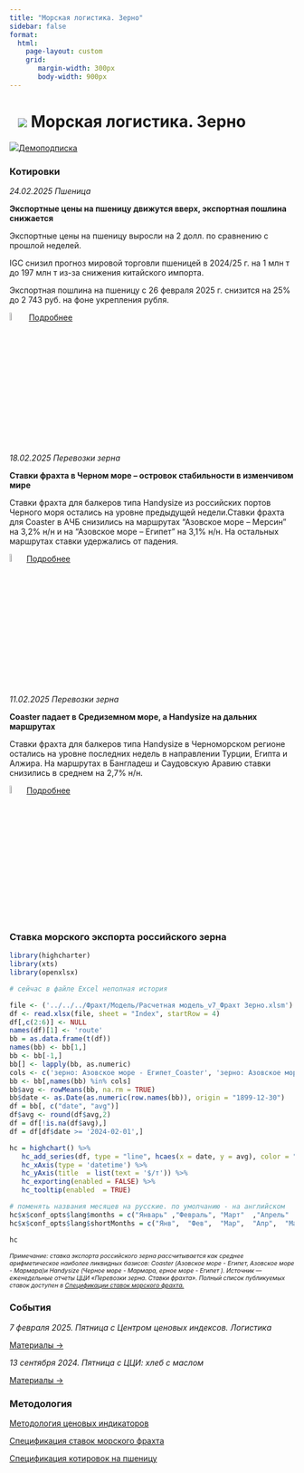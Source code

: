 ```yaml
---
title: "Морская логистика. Зерно"
sidebar: false
format: 
  html:
    page-layout: custom
    grid:
       margin-width: 300px
       body-width: 900px
---
```


# ![](../images/icon-ship.svg) Морская логистика. Зерно {.my-custom-class style="margin-left:3%;"}

![](../images/icon-subscription.svg)[Демоподписка](../demo-subscription.qmd)

::::: {.grid style="margin-left:0%"}
::: {.g-col-12 .g-col-sm-12 .g-col-xs-12 .g-col-xl-6 .g-col-md-6 .g-col-lg-6}
### Котировки

*24.02.2025 Пшеница*

**Экспортные цены на пшеницу движутся вверх, экспортная пошлина снижается**

Экспортные цены на пшеницу выросли на 2 долл. по сравнению с прошлой неделей. 

IGC снизил прогноз мировой торговли пшеницей в 2024/25 г. на 1 млн т до 197 млн т из-за снижения китайского импорта.

Экспортная пошлина на пшеницу с 26 февраля 2025 г. снизится на 25% до  2 743 руб. на фоне укрепления рубля. 

![](../images/icon-locker.svg){width="6%"} [Подробнее](../demo-subscription.qmd)


*18.02.2025 Перевозки зерна*

**Ставки фрахта в Черном море – островок стабильности в изменчивом мире**

Ставки фрахта для балкеров типа Handysize из российских портов Черного моря остались на уровне предыдущей недели.Ставки фрахта для Coaster в АЧБ снизились на маршрутах “Азовское море – Мерсин” на 3,2% н/н и на “Азовское море – Египет” на 3,1% н/н. На остальных маршрутах ставки удержались от падения.

![](../images/icon-locker.svg){width="6%"}[Подробнее](../demo-subscription.qmd)

*11.02.2025 Перевозки зерна*

**Coaster падает в Средиземном море, а Handysize на дальних маршрутах**

Ставки фрахта для балкеров типа Handysize в Черноморском регионе остались на уровне последних недель в направлении Турции, Египта и Алжира. На маршрутах в Бангладеш и Саудовскую Аравию ставки снизились в среднем на 2,7% н/н.

![](../images/icon-locker.svg){width="6%"}[Подробнее](../demo-subscription.qmd)

:::

::: {.g-col-12 .g-col-sm-12 .g-col-xs-12 .g-col-xl-6 .g-col-md-6 .g-col-lg-6}
### Ставка морского экспорта российского зерна

```r

library(highcharter)
library(xts)
library(openxlsx)

# сейчас в файле Excel неполная история 

file <- ('../../../Фрахт/Модель/Расчетная модель_v7_Фрахт Зерно.xlsm')
df <- read.xlsx(file, sheet = "Index", startRow = 4)
df[,c(2:6)] <- NULL
names(df)[1] <- 'route'
bb = as.data.frame(t(df))
names(bb) <- bb[1,]
bb <- bb[-1,]
bb[] <- lapply(bb, as.numeric)
cols <- c('зерно: Азовское море - Египет_Coaster', 'зерно: Азовское море - Мармара_Coaster', 'зерно: Черное море - Мармара_Handysize', 'зерно: Черное море - Египет_Handysize')
bb <- bb[,names(bb) %in% cols]
bb$avg <- rowMeans(bb, na.rm = TRUE)
bb$date <- as.Date(as.numeric(row.names(bb)), origin = "1899-12-30")
df = bb[, c("date", "avg")]
df$avg <- round(df$avg,2)
df = df[!is.na(df$avg),]
df = df[df$date >= '2024-02-01',]

hc = highchart() %>% 
   hc_add_series(df, type = "line", hcaes(x = date, y = avg), color = "#1A4AFC", name = "Фрахт российского зерна", marker = list(enabled = FALSE)) %>% 
   hc_xAxis(type = 'datetime') %>% 
   hc_yAxis(title  = list(text = '$/т')) %>% 
   hc_exporting(enabled = FALSE) %>% 
   hc_tooltip(enabled  = TRUE)

# поменять названия месяцев на русские. по умолчанию - на английском
hc$x$conf_opts$lang$months = c("Январь"	,"Февраль",	"Март"	,"Апрель"	,"Май",	"Июнь", "Июль",	"Август",	"Сентябрь",	"Октябрь",	"Ноябрь",	"Декабрь")
hc$x$conf_opts$lang$shortMonths = c("Янв", 	"Фев",	"Мар",	"Апр",	"Май",	"Июн",	"Июл",	"Авг",	"Сен",	"Окт",	"Ноя",	"Дек")

hc
```

[*Примечание: ставка экспорта российского зерна рассчитывается как среднее арифметическое наиболее ликвидных базисов: Coaster (Азовское море - Египет, Азовское море - Мармара)и Handysize (Черное море - Мармара, ерное море - Египет ). Источник — еженедельные отчеты ЦЦИ «Перевозки зерна. Ставки фрахта». Полный список публикуемых ставок доступен в [Спецификации ставок морского фрахта.](../methodology/specs-freight.qmd)*]{style="font-size:0.75em"}

### События

*7 февраля 2025. Пятница с Центром ценовых индексов. Логистика*

[Материалы →](../events/2025-02-07-logistics.qmd)

*13 сентября 2024. Пятница с ЦЦИ: хлеб с маслом*

[Материалы →](../events/2024-09-13-wheat.qmd)
:::
:::::

::::: {.grid style="margin-left:0%"}
::: {.g-col-12 .g-col-sm-12 .g-col-xs-12 .g-col-xl-6 .g-col-md-6 .g-col-lg-6}
### Методология

[Методология ценовых индикаторов](../methodology/methodology-benchmark-pbc.qmd)

[Спецификация ставок морского фрахта](../methodology/specs-freight.qmd)

[Спецификация котировок на пшеницу](../methodology/specs-wheat.qmd)
:::

::: {.g-col-12 .g-col-sm-12 .g-col-xs-12 .g-col-xl-6 .g-col-md-6 .g-col-lg-6}
:::
:::::

